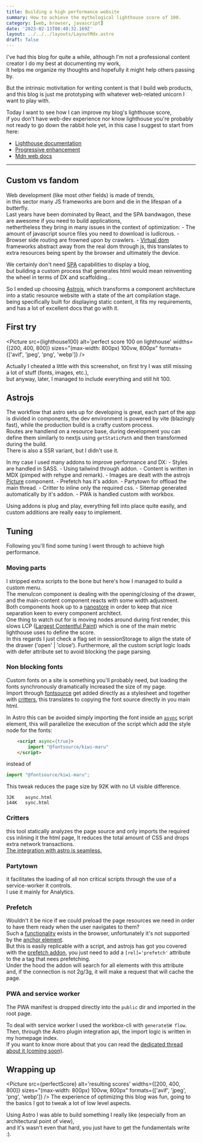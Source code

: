 ```yaml
---
title: Building a high performance website
summary: How to achieve the mythological lighthouse score of 100.
category: [web, browser, javascript]
date: '2023-02-13T08:40:32.169Z'
layout: ../../../layouts/LayoutMdx.astro
draft: false
---
```



I've had this blog for quite a while, although I'm not a professional content creator I do my best at documenting my work,  
It helps me organize my thoughts and hopefully it might help others passing by.

But the intrinsic motivitation for writing content is that I build web products,  
and this blog is just me prototyping with whatever web-related unicorn I want to play with.

Today I want to see how I can improve my blog's lighthouse score,  
if you don't have web-dev experience nor know lighthouse you're probably not ready to go down the rabbit hole yet, 
in this case I suggest to start from here:
  - [Lighthouse documentation](https://developer.chrome.com/docs/lighthouse/overview/)
  - [Progressive enhancement](https://developer.mozilla.org/en-US/docs/Glossary/Progressive_Enhancement)
  - [Mdn web docs](https://developer.mozilla.org/en-US/docs/Learn)

---

## Custom vs fandom

Web development (like most other fields) is made of trends,  
in this sector many JS frameworks are born and die in the lifespan of a butterfly.  
Last years have been dominated by React, and the SPA bandwagon, these are awesome if you need to build applications,  
nethertheless they bring in many issues in the context of optimization:
    - The amount of javascript source files you need to download is ludicrous.
    - Browser side routing are frowned upon by crawlers.
    - [Virtual dom](https://reactjs.org/docs/faq-internals.html) frameworks abstract away from the real dom through js, this translates to extra resources being spent by the browser and ultimately the device.

We certainly don't need [SPA](https://en.wikipedia.org/wiki/Single-page_application) capabilities to display a blog,  
but building a custom process that generates html would mean reinventing the wheel in terms of DX and scaffolding...  

So I ended up choosing [Astrojs](https://astro.build/),
which transforms a component architecture into a static resource website with a state of the art compilation stage.  
being specifically built for displaying static content, it fits my requirements, and has a lot of excellent docs that go with it.


## First try

<Picture src={lighthouse100} alt='perfect score 100 on lighthouse' widths={[200, 400, 800]} sizes="(max-width: 800px) 100vw, 800px" formats={['avif', 'jpeg', 'png', 'webp']} />

Actually I cheated a little with this screenshot, on first try I was still missing a lot of stuff (fonts, images, etc.),  
but anyway, later, I managed to include everything and still hit 100.

## Astrojs
The workflow that astro sets up for developing is great, each part of the app is divided in components, the dev environment is powered by vite (blazingly fast), while the production build is a crafty custom process.  
Routes are handlend on a resource base, during development you can define them similarly to nextjs using `getStaticPath` and then transformed during the build.  
There is also a SSR variant, but I didn't use it.

In my case I used many addons to improve performance and DX:
    - Styles are handled in SASS.
    - Using tailwind through addon.
    - Content is written in MDX (pimped with rehype and remark).
    - Images are dealt with the astrojs [Picture](https://docs.astro.build/en/guides/images/#picture--) component.
    - Prefetch has it's addon.
    - Partytown for offload the main thread.
    - Critter to inline only the required css.
    - Sitemap generated automatically by it's addon.
    - PWA is handled custom with workbox.

Using addons is plug and play, everything fell into place quite easily, and custom additions are really easy to implement.


## Tuning
Following you'll find some tuning I went through to achieve high performance.


### Moving parts

I stripped extra scripts to the bone but here's how I managed to build a custom menu.  
The menuIcon component is dealing with the opening/closing of the drawer, and the main-content component reacts with some width adjustment.  
Both components hook up to a [nanostore](https://github.com/nanostores/nanostores) in order to keep that nice separation keen to every component architect.  
One thing to watch out for is moving nodes around during first render, this slows LCP ([Largest Contentful Paint](https://web.dev/optimize-lcp/#:~:text=Largest%20Contentful%20Paint%20(LCP)%20is,is%20rendered%20within%20the%20viewport))
which is one of the main metric lighthouse uses to define the score.  
In this regards I just check a flag set in sessionStorage to align the state of the drawer ('open' | 'close').
Furthermore, all the custom script logic loads with defer attribute set to avoid blocking the page parsing.

### Non blocking fonts
Custom fonts on a site is something you'll probably need,
but loading the fonts synchronously dramatically increased the size of my page.  
Import through [fontsource](https://fontsource.org) get added directly as a stylesheet and
together with [critters](https://github.com/GoogleChromeLabs/critters), this translates to copying the font source directly in you main html.

In Astro this can be avoided simply importing the font inside an [`async`](https://developer.mozilla.org/en-US/docs/Web/HTML/Element/script#attr-async) script element,
this will parallelize the execution of the script which add the style node for the fonts:
```html
    <script async={true}>
        import "@fontsource/kiwi-maru"
    </script>
```
instead of 

```js
import "@fontsource/kiwi-maru";
```

This tweak reduces the page size by 92K with no UI visible difference.
```
32K    async.html
144K   sync.html
```
### Critters
this tool statically analyzes the page source and only imports the required css inlining it the html page,
It reduces the total amount of CSS and drops extra network transactions.  
[The integration with astro is seamless.](https://github.com/astro-community/astro-critters#readme)

### Partytown
it facilitates the loading of all non critical scripts through the use of a service-worker it controls.  
I use it mainly for Analytics.

### Prefetch
Wouldn't it be nice if we could preload the page resources we need in order to have them ready when the user navigates to them?  
Such a [functionality](https://developer.mozilla.org/en-US/docs/Web/HTML/Attributes/rel/preload) exists in the browser, unfortunately it's not supported by the [anchor element](https://developer.mozilla.org/en-US/docs/Web/HTML/Element/a).  
But this is easily replicable with a script, and astrojs has got you covered with the [prefetch addon](https://github.com/withastro/astro/tree/main/packages/integrations/prefetch), you just need to add a `[rel]='prefetch'` attribute to the a tag that nees prefetching.  
Under the hood the addon will search for all elements with this attribute and, if the connection is not 2g/3g, it will make a request that will cache the page.  
 
### PWA and service worker
The PWA manifest is dropped directly into the `public` dir and imported in the root page. 

To deal with service worker I used the workbox-cli with `generateSW flow`.  
Then, through the Astro plugin integration api, the import logic is written in my homepage index.  
If you want to know more about that you can read the [dedicated thread about it (coming soon)](https://fcalo.com/).


## Wrapping up
<Picture src={perfectScore} alt='resulting scores' widths={[200, 400, 800]} sizes="(max-width: 800px) 100vw, 800px" formats={['avif', 'jpeg', 'png', 'webp']} />
The experience of optimizing this blog was fun, going to the basics I got to tweak a lot of low level aspects.  

Using Astro I was able to build something I really like (especially from an architectural point of view),   
and it's wasn't even that hard, you just have to get the fundamentals write :).


